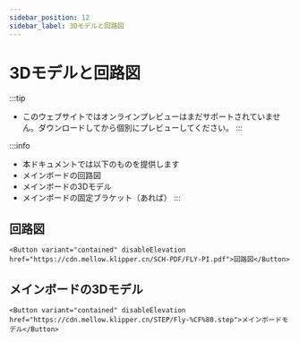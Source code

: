 ```yaml
---
sidebar_position: 12
sidebar_label: 3Dモデルと回路図
---
```




# 3Dモデルと回路図


:::tip
* このウェブサイトではオンラインプレビューはまだサポートされていません。ダウンロードしてから個別にプレビューしてください。
:::

:::info
* 本ドキュメントでは以下のものを提供します
* メインボードの回路図
* メインボードの3Dモデル
* メインボードの固定ブラケット（あれば）
:::

## 回路図

    <Button variant="contained" disableElevation href="https://cdn.mellow.klipper.cn/SCH-PDF/FLY-PI.pdf">回路図</Button>


## メインボードの3Dモデル

    <Button variant="contained" disableElevation href="https://cdn.mellow.klipper.cn/STEP/Fly-%CF%80.step">メインボードモデル</Button>
